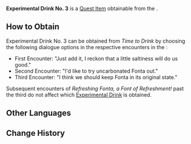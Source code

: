 {{Item Infobox
|id           = 120646
|image        = Item Fonta.png
|type         = Quest Items
|quality      = 0
|description  = An "experimental drink" created by Heinry. This Fonta has no bubbles whatsoever, and the saltiness is quite prominent.<br>At the very least, it still counts as Fonta.
|source1      = [[Time to Drink]]
}}
'''Experimental Drink No. 3''' is a [[Quest Item]] obtainable from the {{Quest|Time to Drink}}.

==How to Obtain==
Experimental Drink No. 3 can be obtained from ''Time to Drink'' by choosing the following dialogue options in the respective encounters in the {{Quest|Refreshing Fonta, a Font of Refreshment!}}:
* First Encounter: "Just add it, I reckon that a little saltiness will do us good."
* Second Encounter: "I'd like to try uncarbonated Fonta out."
* Third Encounter: "I think we should keep Fonta in its original state."
Subsequent encounters of ''Refreshing Fonta, a Font of Refreshment!'' past the third do not affect which [[Experimental Drink]] is obtained.
<!--
==Location==
<gallery>

</gallery>
-->
==Other Languages==
{{Other Languages
|en      = Experimental Drink No. 3
|zhs     = 「实验饮品・三号」
|zhs_rm  = 
|zht     = 「實驗飲品・三號」
|zht_rm  = 
|ja      = 「実験用ドリンク・3号」
|ja_rm   = "Jikken-you Dorinku - San-gou"
|ko      = 「실험 음료・3호」
|ko_rm   = 
|es      = Bebida experimental n.º 3
|fr      = Boisson expérimentale 3
|ru      = Экспериментальный напиток №3
|th      = "เครื่องดื่มทดลอง - 3"
|th_rm   = 
|vi      = Thức Uống Thử Nghiệm Số 3
|de      = „Experimentelles Getränk Nr. 3“
|id      = Minuman Eksperimen No. 3
|pt      = Bebida Experimental III
|tr      = Deneysel İçecek 3
|it      = Drink sperimentale 3
}}

==Change History==
{{Change History|4.1}}